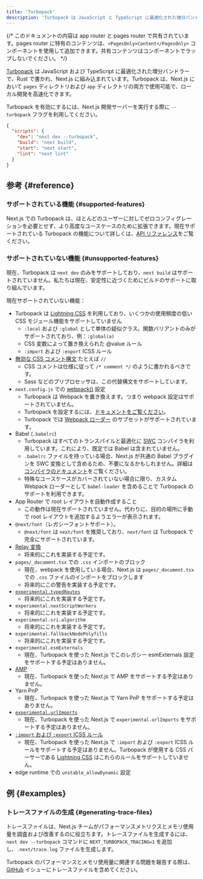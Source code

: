 ```yaml
---
title: 'Turbopack'
description: 'Turbopack は JavaScript と TypeScript に最適化された増分バンドラーで、Rust で書かれ、Next.js に組み込まれています。'
---
```


{/* このドキュメントの内容は app router と pages router で共有されています。pages router に特有のコンテンツは、`<PagesOnly>Content</PagesOnly>` コンポーネントを使用して追加できます。共有コンテンツはコンポーネントでラップしないでください。 */}

[Turbopack](https://turbo.build/pack) は JavaScript および TypeScript に最適化された増分バンドラーで、Rust で書かれ、Next.js に組み込まれています。Turbopack は、Next.js において `pages` ディレクトリおよび `app` ディレクトリの両方で使用可能で、ローカル開発を高速化できます。

Turbopack を有効にするには、Next.js 開発サーバーを実行する際に `--turbopack` フラグを利用してください。

```json title="package.json" highlight={3}
{
  "scripts": {
    "dev": "next dev --turbopack",
    "build": "next build",
    "start": "next start",
    "lint": "next lint"
  }
}
```

## 参考 {#reference}

### サポートされている機能 {#supported-features}

Next.js での Turbopack は、ほとんどのユーザーに対してゼロコンフィグレーションを必要とせず、より高度なユースケースのために拡張できます。現在サポートされている Turbopack の機能について詳しくは、[API リファレンス](/docs/app/api-reference/config/next-config-js/turbo)をご覧ください。

### サポートされていない機能 {#unsupported-features}

現在、Turbopack は `next dev` のみをサポートしており、`next build` はサポートされていません。私たちは現在、安定性に近づくためにビルドのサポートに取り組んでいます。

現在サポートされていない機能：

- Turbopack は [Lightning CSS](https://lightningcss.dev/) を利用しており、いくつかの使用頻度の低い CSS モジュール機能をサポートしていません
  - `:local` および `:global` として単体の疑似クラス。関数バリアントのみがサポートされており、例：`:global(a)`
  - CSS 変数によって置き換えられた @value ルール
  - `:import` および `:export` ICSS ルール
- [無効な CSS コメント構文](https://stackoverflow.com/questions/51843506/are-double-slash-comments-valid-in-css) たとえば `//`
  - CSS コメントは仕様に従って `/* comment */` のように書かれるべきです。
  - Sass などのプリプロセッサは、この代替構文をサポートしています。
- `next.config.js` での [webpack()](/docs/app/api-reference/config/next-config-js/webpack) 設定
  - Turbopack は Webpack を置き換えます。つまり webpack 設定はサポートされていません。
  - Turbopack を設定するには、[ドキュメントをご覧ください](/docs/app/api-reference/config/next-config-js/turbo)。
  - Turbopack では [Webpack ローダー](/docs/app/api-reference/config/next-config-js/turbo#configuring-webpack-loaders) のサブセットがサポートされています。
- Babel (`.babelrc`)
  - Turbopack はすべてのトランスパイルと最適化に [SWC](/docs/architecture/nextjs-compiler#why-swc) コンパイラを利用しています。これにより、既定では Babel は含まれていません。
  - `.babelrc` ファイルを持っている場合、Next.js が共通の Babel プラグインを SWC 変換として含めるため、不要になるかもしれません。詳細は [コンパイラのドキュメント](/docs/architecture/nextjs-compiler#supported-features)をご覧ください。
  - 特殊なユースケースがカバーされていない場合に限り、カスタム Webpack ローダーとして `babel-loader` を含めることで Turbopack のサポートを利用できます。
- App Router で root レイアウトを自動作成すること
  - この動作は現在サポートされていません。代わりに、目的の場所に手動で root レイアウトを追加するようエラーが表示されます。
- `@next/font`（レガシーフォントサポート）。
  - `@next/font` は `next/font` を推奨しており、`next/font` は Turbopack で完全にサポートされています。
- [Relay 変換](/docs/architecture/nextjs-compiler#relay)
  - 将来的にこれを実装する予定です。
- `pages/_document.tsx` での `.css` インポートのブロック
  - 現在、webpack を使用している場合、Next.js は `pages/_document.tsx` での `.css` ファイルのインポートをブロックします
  - 将来的にこの警告を実装する予定です。
- [`experimental.typedRoutes`](/docs/app/api-reference/config/next-config-js/typedRoutes)
  - 将来的にこれを実装する予定です。
- `experimental.nextScriptWorkers`
  - 将来的にこれを実装する予定です。
- `experimental.sri.algorithm`
  - 将来的にこれを実装する予定です。
- `experimental.fallbackNodePolyfills`
  - 将来的にこれを実装する予定です。
- `experimental.esmExternals`
  - 現在、Turbopack を使った Next.js でこのレガシー esmExternals 設定をサポートする予定はありません。
- [AMP](https://nextjs.org/docs/canary/pages/building-your-application/configuring/amp)
  - 現在、Turbopack を使った Next.js で AMP をサポートする予定はありません。
- Yarn PnP
  - 現在、Turbopack を使った Next.js で Yarn PnP をサポートする予定はありません。
- [`experimental.urlImports`](/docs/app/api-reference/config/next-config-js/urlImports)
  - 現在、Turbopack を使った Next.js で `experimental.urlImports` をサポートする予定はありません。
- [`:import` および `:export` ICSS ルール](https://github.com/css-modules/icss)
  - 現在、Turbopack を使った Next.js で `:import` および `:export` ICSS ルールをサポートする予定はありません。Turbopack が使用する CSS パーサーである [Lightning CSS](https://lightningcss.dev/css-modules.html) はこれらのルールをサポートしていません。
- edge runtime での `unstable_allowDynamic` 設定

## 例 {#examples}

### トレースファイルの生成 {#generating-trace-files}

トレースファイルは、Next.js チームがパフォーマンスメトリクスとメモリ使用量を調査および改善するのに役立ちます。トレースファイルを生成するには、`next dev --turbopack` コマンドに `NEXT_TURBOPACK_TRACING=1` を追加し、`.next/trace.log` ファイルを生成します。

Turbopack のパフォーマンスとメモリ使用量に関連する問題を報告する際は、[GitHub](https://github.com/vercel/next.js) イシューにトレースファイルを含めてください。
